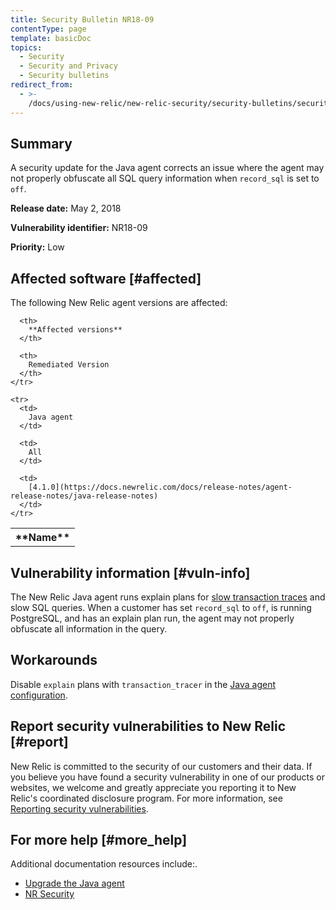 ```yaml
---
title: Security Bulletin NR18-09
contentType: page
template: basicDoc
topics:
  - Security
  - Security and Privacy
  - Security bulletins
redirect_from:
  - >-
    /docs/using-new-relic/new-relic-security/security-bulletins/security-bulletin-nr18-09/
---
```


## Summary

A security update for the Java agent corrects an issue where the agent may not properly obfuscate all SQL query information when `record_sql` is set to `off`.

**Release date:** May 2, 2018

**Vulnerability identifier:** NR18-09

**Priority:** Low

## Affected software [#affected]

The following New Relic agent versions are affected:

<Table>
  <tbody>
    <tr>
      <th>
        **Name**
      </th>

      <th>
        **Affected versions**
      </th>

      <th>
        Remediated Version
      </th>
    </tr>

    <tr>
      <td>
        Java agent
      </td>

      <td>
        All
      </td>

      <td>
        [4.1.0](https://docs.newrelic.com/docs/release-notes/agent-release-notes/java-release-notes)
      </td>
    </tr>
  </tbody>
</Table>

## Vulnerability information [#vuln-info]

The New Relic Java agent runs explain plans for [slow transaction traces](https://docs.newrelic.com/docs/apm/applications-menu/monitoring/viewing-slow-query-details) and slow SQL queries. When a customer has set `record_sql` to `off`, is running PostgreSQL, and has an explain plan run, the agent may not properly obfuscate all information in the query.

## Workarounds

Disable `explain` plans with `transaction_tracer` in the [Java agent configuration](/docs/agents/java-agent/configuration/java-agent-configuration-config-file#h2-Transaction-tracer).

## Report security vulnerabilities to New Relic [#report]

New Relic is committed to the security of our customers and their data. If you believe you have found a security vulnerability in one of our products or websites, we welcome and greatly appreciate you reporting it to New Relic's coordinated disclosure program. For more information, see [Reporting security vulnerabilities](/docs/security/new-relic-security/data-privacy/reporting-security-vulnerabilities).

## For more help [#more_help]

Additional documentation resources include:.

* [Upgrade the Java agent](https://docs.newrelic.com/docs/agents/java-agent/installation/upgrade-java-agent)
* [NR Security](https://newrelic.com/why-new-relic/security "Link opens in a new window.")
